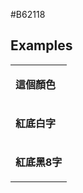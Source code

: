 <nowiki>#B62118</nowiki><noinclude>

== Examples ==
{|
|- style="color:#BF311A"
| '''這個顏色'''
|- style="background:#BF311A; color:white"
| '''紅底白字'''
|- style="background:#BF311A; color:black"
| '''紅底黑8字'''
|}

[[Category:Mexico political party colour templates|{{PAGENAME}}]]
</noinclude>